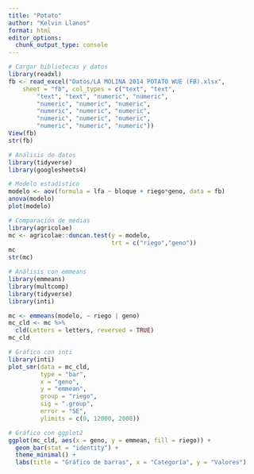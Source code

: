 ```yaml
---
title: "Potato"
author: "Kelvin Llanos"
format: html
editor_options: 
  chunk_output_type: console
---
```


```r
# Cargar bibliotecas y datos
library(readxl)
fb <- read_excel("Datos/LA MOLINA 2014 POTATO WUE (FB).xlsx", 
    sheet = "fb", col_types = c("text", "text", 
        "text", "text", "numeric", "numeric", 
        "numeric", "numeric", "numeric", 
        "numeric", "numeric", "numeric", 
        "numeric", "numeric", "numeric", 
        "numeric", "numeric", "numeric"))
View(fb)
str(fb)


```

```r
# Análisis de datos
library(tidyverse)
library(googlesheets4)

```

```r
# Modelo estadístico
modelo <- aov(formula = lfa ~ bloque + riego*geno, data = fb)
anova(modelo)
plot(modelo)
```

```r
# Comparación de medias
library(agricolae)
mc <- agricolae::duncan.test(y = modelo,
                             trt = c("riego","geno"))
mc
str(mc)
```

```r
# Análisis con emmeans
library(emmeans)
library(multcomp)
library(tidyverse)
library(inti)

mc <- emmeans(modelo, ~ riego | geno)
mc_cld <- mc %>%
  cld(Letters = letters, reversed = TRUE)
mc_cld
```

```r
# Gráfico con inti
library(inti)
plot_smr(data = mc_cld,
         type = "bar",
         x = "geno",
         y = "emmean",
         group = "riego",
         sig = ".group",
         error = "SE",
         ylimits = c(0, 12000, 2000))
```

```r
# Gráfico con ggplot2
ggplot(mc_cld, aes(x = geno, y = emmean, fill = riego)) + 
  geom_bar(stat = "identity") +
  theme_minimal() +
  labs(title = "Gráfico de barras", x = "Categoría", y = "Valores")
```
